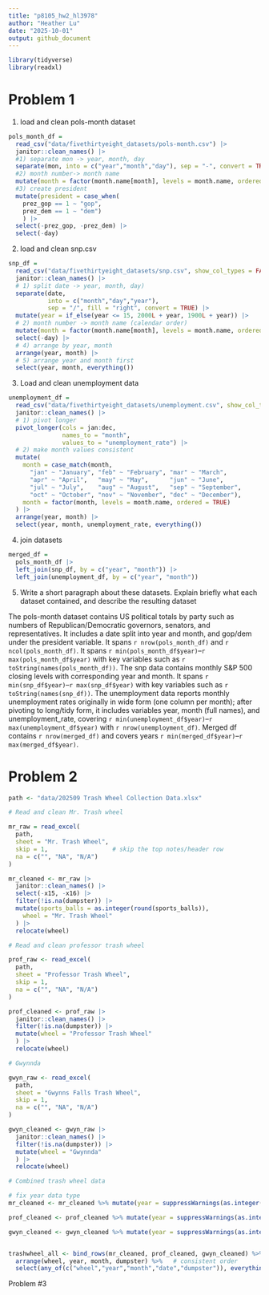 ```yaml
---
title: "p8105_hw2_hl3978"
author: "Heather Lu"
date: "2025-10-01"
output: github_document
---
```


```r
library(tidyverse)
library(readxl)
```


# Problem 1

1) load and clean pols-month dataset
```r

pols_month_df = 
  read_csv("data/fivethirtyeight_datasets/pols-month.csv") |> 
  janitor::clean_names() |> 
  #1) separate mon -> year, month, day
  separate(mon, into = c("year","month","day"), sep = "-", convert = TRUE) |>
  #2) month number-> month name
  mutate(month = factor(month.name[month], levels = month.name, ordered = TRUE)) |> 
  #3) create president 
  mutate(president = case_when(
    prez_gop == 1 ~ "gop",
    prez_dem == 1 ~ "dem")
    ) |> 
  select(-prez_gop, -prez_dem) |> 
  select(-day)
```


2) load and clean snp.csv

```r

snp_df = 
  read_csv("data/fivethirtyeight_datasets/snp.csv", show_col_types = FALSE) |>
  janitor::clean_names() |> 
  # 1) split date -> year, month, day)
  separate(date, 
           into = c("month","day","year"),
           sep = "/", fill = "right", convert = TRUE) |> 
  mutate(year = if_else(year <= 15, 2000L + year, 1900L + year)) |>
  # 2) month number -> month name (calendar order)
  mutate(month = factor(month.name[month], levels = month.name, ordered = TRUE)) |> 
  select(-day) |>
  # 4) arrange by year, month
  arrange(year, month) |>
  # 5) arrange year and month first
  select(year, month, everything())

```

3) Load and clean unemployment data

```r
unemployment_df = 
  read_csv("data/fivethirtyeight_datasets/unemployment.csv", show_col_types = FALSE) |>
  janitor::clean_names() |> 
  # 1) pivot longer
  pivot_longer(cols = jan:dec,
               names_to = "month",
               values_to = "unemployment_rate") |> 
  # 2) make month values consistent
  mutate(
    month = case_match(month,
      "jan" ~ "January", "feb" ~ "February", "mar" ~ "March",
      "apr" ~ "April",   "may" ~ "May",      "jun" ~ "June",
      "jul" ~ "July",    "aug" ~ "August",   "sep" ~ "September",
      "oct" ~ "October", "nov" ~ "November", "dec" ~ "December"), 
    month = factor(month, levels = month.name, ordered = TRUE)
  ) |> 
  arrange(year, month) |> 
  select(year, month, unemployment_rate, everything())
```

4) join datasets

```r
merged_df =
  pols_month_df |> 
  left_join(snp_df, by = c("year", "month")) |> 
  left_join(unemployment_df, by = c("year", "month"))
```

5) Write a short paragraph about these datasets. Explain briefly what each dataset contained, and describe the resulting dataset 

The pols-month dataset contains US political totals by party such as numbers of Republican/Democratic governors, senators, and representatives. It includes a date split into year and month, and gop/dem under the president variable. It spans `r nrow(pols_month_df)` and `r ncol(pols_month_df)`. It spans `r min(pols_month_df$year)`–`r max(pols_month_df$year)` with key variables such as `r toString(names(pols_month_df))`. The snp data contains monthly S&P 500 closing levels with corresponding year and month. It spans `r min(snp_df$year)`–`r max(snp_df$year)` with key variables such as `r toString(names(snp_df))`. The unemployment data reports monthly unemployment rates originally in wide form (one column per month); after pivoting to long/tidy form, it includes variables year, month (full names), and unemployment_rate, covering `r min(unemployment_df$year)`–`r max(unemployment_df$year)` with `r nrow(unemployment_df)`. Merged df contains `r nrow(merged_df)` and covers years `r min(merged_df$year)`–`r max(merged_df$year)`.

# Problem 2

```r
path <- "data/202509 Trash Wheel Collection Data.xlsx"

# Read and clean Mr. Trash wheel

mr_raw = read_excel(
  path,
  sheet = "Mr. Trash Wheel",
  skip = 1,                  # skip the top notes/header row 
  na = c("", "NA", "N/A")
) 

mr_cleaned <- mr_raw |>
  janitor::clean_names() |>
  select(-x15, -x16) |>
  filter(!is.na(dumpster)) |>
  mutate(sports_balls = as.integer(round(sports_balls)),
    wheel = "Mr. Trash Wheel"
  ) |>
  relocate(wheel)

# Read and clean professor trash wheel

prof_raw <- read_excel(
  path,
  sheet = "Professor Trash Wheel",
  skip = 1,
  na = c("", "NA", "N/A")
)

prof_cleaned <- prof_raw |> 
  janitor::clean_names() |> 
  filter(!is.na(dumpster)) |>
  mutate(wheel = "Professor Trash Wheel"
  ) |> 
  relocate(wheel)

# Gwynnda

gwyn_raw <- read_excel(
  path,
  sheet = "Gwynns Falls Trash Wheel",
  skip = 1,
  na = c("", "NA", "N/A")
)

gwyn_cleaned <- gwyn_raw |> 
  janitor::clean_names() |>
  filter(!is.na(dumpster)) |>
  mutate(wheel = "Gwynnda"
  ) |> 
  relocate(wheel)

# Combined trash wheel data

# fix year data type
mr_cleaned <- mr_cleaned %>% mutate(year = suppressWarnings(as.integer(year)))

prof_cleaned <- prof_cleaned %>% mutate(year = suppressWarnings(as.integer(year)))

gwyn_cleaned <- gwyn_cleaned %>% mutate(year = suppressWarnings(as.integer(year)))


trashwheel_all <- bind_rows(mr_cleaned, prof_cleaned, gwyn_cleaned) %>%
  arrange(wheel, year, month, dumpster) %>%   # consistent order
  select(any_of(c("wheel","year","month","date","dumpster")), everything())
```

Problem #3 


